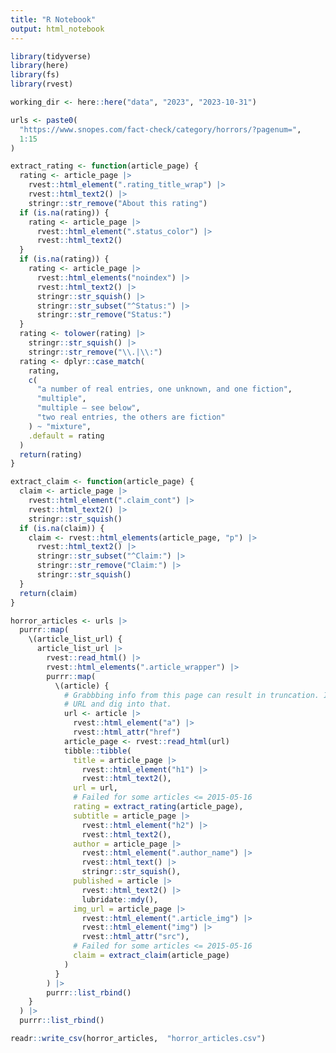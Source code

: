 ```yaml
---
title: "R Notebook"
output: html_notebook
---
```




```r
library(tidyverse)
library(here)
library(fs)
library(rvest)
```



```r


working_dir <- here::here("data", "2023", "2023-10-31")

urls <- paste0(
  "https://www.snopes.com/fact-check/category/horrors/?pagenum=",
  1:15
)

extract_rating <- function(article_page) {
  rating <- article_page |> 
    rvest::html_element(".rating_title_wrap") |> 
    rvest::html_text2() |> 
    stringr::str_remove("About this rating")
  if (is.na(rating)) {
    rating <- article_page |> 
      rvest::html_element(".status_color") |> 
      rvest::html_text2()
  }
  if (is.na(rating)) {
    rating <- article_page |> 
      rvest::html_elements("noindex") |> 
      rvest::html_text2() |> 
      stringr::str_squish() |> 
      stringr::str_subset("^Status:") |> 
      stringr::str_remove("Status:")
  }
  rating <- tolower(rating) |> 
    stringr::str_squish() |> 
    stringr::str_remove("\\.|\\:")
  rating <- dplyr::case_match(
    rating,
    c(
      "a number of real entries, one unknown, and one fiction",
      "multiple",
      "multiple — see below",
      "two real entries, the others are fiction"
    ) ~ "mixture",
    .default = rating
  )
  return(rating)
}

extract_claim <- function(article_page) {
  claim <- article_page |> 
    rvest::html_element(".claim_cont") |> 
    rvest::html_text2() |> 
    stringr::str_squish()
  if (is.na(claim)) {
    claim <- rvest::html_elements(article_page, "p") |> 
      rvest::html_text2() |> 
      stringr::str_subset("^Claim:") |> 
      stringr::str_remove("Claim:") |> 
      stringr::str_squish()
  }
  return(claim)
}

horror_articles <- urls |>
  purrr::map(
    \(article_list_url) {
      article_list_url |> 
        rvest::read_html() |> 
        rvest::html_elements(".article_wrapper") |> 
        purrr::map(
          \(article) {
            # Grabbbing info from this page can result in truncation. Instead grab the
            # URL and dig into that.
            url <- article |>
              rvest::html_element("a") |>
              rvest::html_attr("href")
            article_page <- rvest::read_html(url)
            tibble::tibble(
              title = article_page |>
                rvest::html_element("h1") |> 
                rvest::html_text2(),
              url = url,
              # Failed for some articles <= 2015-05-16
              rating = extract_rating(article_page),
              subtitle = article_page |>
                rvest::html_element("h2") |> 
                rvest::html_text2(),
              author = article_page |> 
                rvest::html_element(".author_name") |> 
                rvest::html_text() |> 
                stringr::str_squish(),
              published = article |> 
                rvest::html_text2() |> 
                lubridate::mdy(),
              img_url = article_page |>
                rvest::html_element(".article_img") |>
                rvest::html_element("img") |>
                rvest::html_attr("src"),
              # Failed for some articles <= 2015-05-16
              claim = extract_claim(article_page)
            )
          }
        ) |> 
        purrr::list_rbind()
    }
  ) |> 
  purrr::list_rbind()


```




```r
readr::write_csv(horror_articles,  "horror_articles.csv")
```






